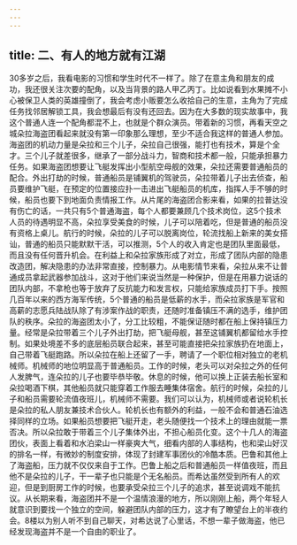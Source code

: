 ```yaml
---
---
---
```

title: 二、有人的地方就有江湖
---



30多岁之后，我看电影的习惯和学生时代不一样了。除了在意主角和朋友的成功，我还很关注次要的配角，以及当背景的路人甲乙丙丁。比如说看到水果摊不小心被保卫人类的英雄撞倒了，我会考虑小贩要怎么收拾自己的生意，主角为了完成任务找邻居解锁工具，我会想最后有没有还回去。​
​
因为在大多数的现实故事中，我这个普通人连一个配角都混不上，也就是个群众演员。带着新的习惯，再看天空之城朵拉海盗团看起来就没有第一印象那么理想，至少不适合我这样的普通人参加。海盗团的机动力量是朵拉和三个儿子，朵拉自己很强，能打也有技术，算是个全才。三个儿子就差很多，继承了一部分战斗力，智商和技术都一般，只能承担暴力任务。如果海盗团想要让飞艇发挥出小型航空母舰的效果，朵拉还需要普通船员的配合。外出打劫的时候，普通船员是铺翼机的驾驶员，朵拉带着儿子出去侦查，船员要维护飞艇，在预定的位置接应扑一击进出飞艇船员的机库，指挥人手不够的时候，船员也要下到地面负责情报工作。​
​
从片尾的海盗团合影来看，如果的拉普达没有伤亡的话，一共只有5个普通海盗，每个人都要兼顾几个技术岗位，这5个技术人员的待遇明显不高，朵拉享受美食的时候，儿子可以陪着吃，但是普通的船员没有资格上桌儿。航行的时候，朵拉的儿子可以脱离岗位，轮流找船上新来的美女搭讪，普通的船员只能默默干活，可以推测，5个人的收入肯定也是团队里面最低，而且没有任何晋升机会。在利益上和朵拉家族形成了对立，形成了团队内部的隐患改造团，解决隐患的办法非常直接，控制暴力。从电影情节来看，朵拉从来不让普通成员拿起武器参加战斗，这对于他们来说当然是一种保护，但是在用暴力说话的团队内部，不拿枪也等于放弃了反抗能力和发言权，只能给家族成员打下手。按照几百年以来的西方海军传统，5个普通的船员是低薪的水手，而朵拉家族是军官和高薪的志愿兵陆战队除了有涉案作战的职责，还随时准备镇压不满的选手，维护团队的秩序。朵拉的海盗团太小了，分工比较粗，不能保证随时都在船上保持镇压力量。经常是朵拉带着三个儿子外出打劫，把飞艇母舰，甚至这铺翼机都留给水手控制。如果处境差不多的底层船员联合起来，甚至可能直接把朵拉家族扔在地面上，自己带着飞艇跑路。所以朵拉在船上还留了一手，聘请了一个职位相对独立的老机械师。​
​
机械师的地位明显高于普通船员。工作的时候，老头可以对朵拉之外的任何人发脾气，连朵拉的儿子也要毕恭毕敬。休息的时候，他可以换上正装去船长室和朵拉喝酒下棋，其他船员就只能穿着工作服去睡集体宿舍。航行的时候，朵拉的儿子和船员需要轮流值夜班儿，机械师不需要。我们可以认为，机械师或者说轮机长是朵拉的私人朋友兼技术合伙人。轮机长也有额外的利益，一般不会和普通石油选择同样的立场。如果船员想要把飞艇开走，老头随便找一个技术上的理由就能一票否决。所以朵拉敢于带着三个儿子集体外出，不担心船员化变。这个十几人的海盗团伙，表面上看着和水泊梁山一样豪爽大气，细看内部的人事结构，也和梁山好汉的排名一样，有微妙的制度安排，体现了封建军事团伙的冷酷本质。巴鲁和其他上了海盗船，压力就不仅仅来自于工作。巴鲁上船之后和普通船员一样值夜班，而且他不是朵拉的儿子，干一辈子也只能是个无名船员。而希达虽然受到所有人的欢迎，但是到厨房工作的时候，也要承受朵拉三个儿子的追求，甚至说调戏不能抗议。从长期来看，海盗团并不是一个温情浪漫的地方，所以刚刚上船，两个年轻人就意识到要找一个独立的空间，躲避团队内部的压力，这才有了瞭望台上的半夜约会。8楼以为别人听不到自己聊天，对希达说了心里话，不想一辈子做海盗，他已经发现海盗并不是一个自由的职业了。

